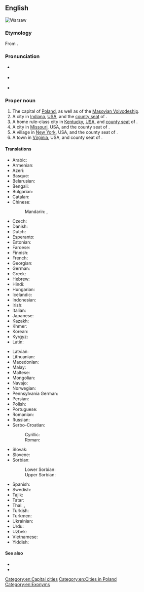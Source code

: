 {{also|warsaw}}
==English==
[[Image:Warszawa srodmiescie poludniowe.jpg|thumb|right|Warsaw]]
{{wikipedia}}
{{slim-wikipedia|Warsaw (disambiguation)#Places|Warsaw (other places)}}

===Etymology===
From {{der|en|pl|Warszawa}}.

===Pronunciation===
* {{a|UK}} {{IPA|/ˈwɔːsɔː/|lang=en}}
* {{a|US}} {{IPA|/ˈwɔɹsɔ/|/ˈwɔɹsɑ/|lang=en}}
* {{audio|en-uk-Warsaw.ogg|Audio (UK)|lang=en}}
{{rfap|lang=en}}

===Proper noun===
{{en-proper noun}}

# The capital of [[Poland]], as well as of the [[Masovian Voivodeship]].
# A city in [[Indiana]], [[USA]], and the [[county seat]] of {{l|en|Kosciusko County}}.
# A home rule-class city in [[Kentucky]], [[USA]], and [[county seat]] of {{l|en|Gallatin County}}.
# A city in [[Missouri]], USA, and the county seat of {{l|en|Benton County}}.
# A village in [[New York]], USA, and the county seat of {{l|en|Wyoming County}}.
# A town in [[Virginia]], USA, and county seat of {{l|en|Richmond County}}.

====Translations====
{{trans-top|capital city of Poland}}
* Arabic: {{t|ar|وَارْسُو|m}}
* Armenian: {{t|hy|Վարշավա}}
* Azeri: {{t+|az|Varşava}}
* Basque: {{t+|eu|Varsovia}}
* Belarusian: {{t|be|Варша́ва|f}}
* Bengali: {{t|bn|ওয়ার্সা|tr=oyarsa|sc=Beng}}
* Bulgarian: {{t|bg|Варшава|f}}
* Catalan: {{t|ca|Varsòvia|f}}
* Chinese:
*: Mandarin: {{t+|cmn|華沙|sc=Hani}}, {{t+|cmn|华沙|tr=Huáshā|sc=Hani}}
* Czech: {{t+|cs|Varšava|f}}
* Danish: {{t+|da|Warszawa}}
* Dutch: {{t+|nl|Warschau}}
* Esperanto: {{t|eo|Varsovio}}
* Estonian: {{t|et|Varssavi}}
* Faroese: {{t|fo|Varsjava|f}}
* Finnish: {{t+|fi|Varsova}}
* French: {{t+|fr|Varsovie|f}}
* Georgian: {{t|ka|ვარშავა}}
* German: {{t+|de|Warschau|n}}
* Greek: {{t+|el|Βαρσοβία|f}}
* Hebrew: {{t|he|וורשה|tr=Varsha}}
* Hindi: {{t|hi|वारसॉ||tr=vārso}}
* Hungarian: {{t+|hu|Varsó}}
* Icelandic: {{t|is|Varsjá|f}}
* Indonesian: {{t|id|Warsawa}}
* Irish: {{t|ga|Vársá}}
* Italian: {{t+|it|Varsavia|f}}
* Japanese: {{t+|ja|ワルシャワ|tr=Warushawa}}
* Kazakh: {{t|kk|Варшава|sc=Cyrl}}
* Khmer: {{t|km|វ៉ារ​សហ្វ|tr=vaasaf|sc=Khmr}}
* Korean: {{t+|ko|바르샤바|tr=Bareusyaba}}
* Kyrgyz: {{t+|ky|Варшава|sc=Cyrl}}
* Latin: {{t+|la|Varsovia|f}}
{{trans-mid}}
* Latvian: {{t|lv|Varšava}}
* Lithuanian: {{t+|lt|Varšuva}}
* Macedonian: {{t+|mk|Варшава|f}}
* Malay: {{t|ms|Warsaw}}
* Maltese: {{t|mt|Varsavja|f}}
* Mongolian: {{t|mn|Варшав|sc=Cyrl}}
* Navajo: {{t|nv|Wóosoo}}
* Norwegian: {{t+|no|Warszawa}}
* Pennsylvania German: {{t|pdc|Woarschau}}
* Persian: {{t+|fa|ورشو|tr=Varšou|sc=fa-Arab}}
* Polish: {{t+|pl|Warszawa|f}}
* Portuguese: {{t+|pt|Varsóvia|f}}
* Romanian: {{t+|ro|Varșovia}}
* Russian: {{t+|ru|Варша́ва|f}}
* Serbo-Croatian:
*: Cyrillic: {{t|sh|Варшава|f|sc=Cyrl}}
*: Roman: {{t+|sh|Varšava|f}}
* Slovak: {{t|sk|Varšava|f}}
* Slovene: {{t+|sl|Varšáva|f}}
* Sorbian:
*: Lower Sorbian: {{t|dsb|Waršawa|f}}
*: Upper Sorbian: {{t|hsb|Waršawa|f}}
* Spanish: {{t+|es|Varsovia|f}}
* Swedish: {{t+|sv|Warszawa}}
* Tajik: {{t|tg|Варшава|sc=Cyrl}}
* Tatar: {{t|tt|Варшава|sc=Cyrl}}
* Thai: {{t|th|วอร์ซอ|tr=wor-sor}}, {{t|th|วอร์ซอว์|tr=wor-sor}}
* Turkish: {{t+|tr|Varşova}}
* Turkmen: {{t|tk|Warşawa}}
* Ukrainian: {{t|uk|Варша́ва|f}}
* Urdu: {{t|ur|وارسا|tr=vārsā|sc=ur-Arab}}
* Uzbek: {{t|uz|Varshava}}
* Vietnamese: {{t|vi|Warszawa}}
* Yiddish: {{t|yi|וואַרשע|f}}
{{trans-bottom}}

====See also====
* {{l|en|Varsovian}}
* {{l|en|Warszawa}}

{{C|en|Indiana|Kentucky|Missouri|New York|Virginia}}
[[Category:en:Capital cities]]
[[Category:en:Cities in Poland]]
[[Category:en:Exonyms]]